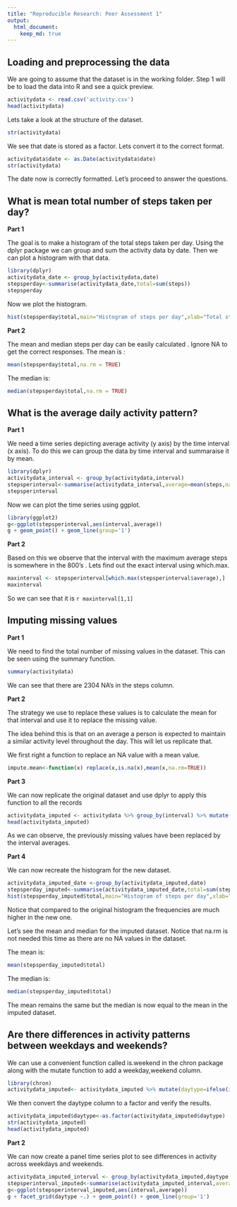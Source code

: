 ```yaml
---
title: "Reproducible Research: Peer Assessment 1"
output: 
  html_document:
    keep_md: true
---
```



## Loading and preprocessing the data
We are going to assume that the dataset is in the working folder. Step 1 will be to load the data into R and see a quick preview. 

```r
activitydata <- read.csv('activity.csv')
head(activitydata)
```

Lets take a look at the structure of the dataset.
```r
str(activitydata)
```

We see that date is stored as a factor. Lets convert it to the correct format.
```r
activitydata$date <- as.Date(activitydata$date)
str(activitydata)
```

The date now is correctly formatted. Let's proceed to answer the questions.


## What is mean total number of steps taken per day?
**Part 1**

The goal is to make a histogram of the total steps taken per day. Using the dplyr package we can group and sum the activity data by date. Then we can plot a histogram with that data. 
```r
library(dplyr)
activitydata_date <- group_by(activitydata,date)
stepsperday<-summarise(activitydata_date,total=sum(steps))
stepsperday
```

Now we plot the histogram.
```r
hist(stepsperday$total,main="Histogram of steps per day",xlab="Total steps")
```

**Part 2**

The mean and median steps per day can be easily calculated . Ignore NA to get the correct responses. The mean is :
```r
mean(stepsperday$total,na.rm = TRUE)
```

The median is:
```r
median(stepsperday$total,na.rm = TRUE)
```


## What is the average daily activity pattern?

**Part 1**

We need a time series depicting average activity (y axis) by the time interval (x axis). To do this we can group the data by time interval and summaraise it by mean. 

```r
library(dplyr)
activitydata_interval <- group_by(activitydata,interval)
stepsperinterval<-summarise(activitydata_interval,average=mean(steps,na.rm = TRUE))
stepsperinterval
```

Now we can plot the time series using ggplot. 

```r
library(ggplot2)
g<-ggplot(stepsperinterval,aes(interval,average))
g + geom_point() + geom_line(group='1')
```

**Part 2**

Based on this we observe that the interval with the maximum average steps is somewhere in the 800's . Lets find out the exact interval using which.max.

```r
maxinterval <- stepsperinterval[which.max(stepsperinterval$average),]
maxinterval
```

So we can see that it is `r maxinterval[1,1]` 



## Imputing missing values
**Part 1**

We need to find the total number of missing values in the dataset. This can be seen using the summary function. 

```r
summary(activitydata)
```

We can see that there are 2304 NA's in the steps column. 

**Part 2**

The strategy we use to replace these values is to calculate the mean for that interval and use it to replace the missing value. 

The idea behind this is that on an average a person is expected to maintain a similar activity level throughout the day. This will let us replicate that. 

We first right a function to replace an NA value with a mean value.

```r
impute.mean<-function(x) replace(x,is.na(x),mean(x,na.rm=TRUE))
```

**Part 3**

We can now replicate the original dataset and use dplyr to apply this function to all the records

```r
activitydata_imputed <- activitydata %>% group_by(interval) %>% mutate(steps=impute.mean(steps))
head(activitydata_imputed)
```

As we can observe, the previously missing values have been replaced by the interval averages. 

**Part 4**

We can now recreate the histogram for the new dataset.
```r
activitydata_imputed_date <-group_by(activitydata_imputed,date)
stepsperday_imputed<-summarise(activitydata_imputed_date,total=sum(steps))
hist(stepsperday_imputed$total,main="Histogram of steps per day",xlab="Total steps")
```

Notice that compared to the original histogram the frequencies are much higher in the new one. 

Let's see the mean and median for the imputed dataset. Notice that na.rm is not needed this time as there are no NA values in the dataset.

The mean is:
```r
mean(stepsperday_imputed$total)
```

The median is:
```r
median(stepsperday_imputed$total)
```

The mean remains the same but the median is now equal to the mean in the imputed dataset.


## Are there differences in activity patterns between weekdays and weekends?
We can use a convenient function called is.weekend in the chron package along with the mutate function to add a weekday,weekend column. 

```r
library(chron)
activitydata_imputed<- activitydata_imputed %>% mutate(daytype=ifelse(is.weekend(date),'weekend','weekday'))
```

We then convert the daytype column to a factor and verify the results.

```r
activitydata_imputed$daytype<-as.factor(activitydata_imputed$daytype)
str(activitydata_imputed)
head(activitydata_imputed)
```

**Part 2**

We can now create a panel time series plot to see differences in activity across weekdays and weekends. 

```r

activitydata_imputed_interval <- group_by(activitydata_imputed,daytype,interval)
stepsperinterval_imputed<-summarise(activitydata_imputed_interval,average=mean(steps,na.rm = TRUE))
g<-ggplot(stepsperinterval_imputed,aes(interval,average))
g + facet_grid(daytype ~.) + geom_point() + geom_line(group='1')
```


